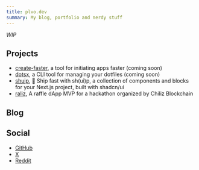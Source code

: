 ```yaml
---
title: plvo.dev
summary: My blog, portfolio and nerdy stuff
---
```


_WIP_

## Projects

- [create-faster](https://create.plvo.dev), a tool for initiating apps faster (coming soon)
- [dotsx](https://dotsx.plvo.dev), a CLI tool for managing your dotfiles (coming soon)
- [shuip](https://shuip.xyz), 🚀 Ship fast with sh(ui)p, a collection of components and blocks for your Next.js project, built with shadcn/ui
- [raliz](https://github.com/plvo/raliz), A raffle dApp MVP for a hackathon organized by Chiliz Blockchain

## Blog

<BlogList />

## Social

- [GitHub](https://github.com/plvo)
- [X](https://x.com/pelavo7)
- [Reddit](https://www.reddit.com/user/plvo)